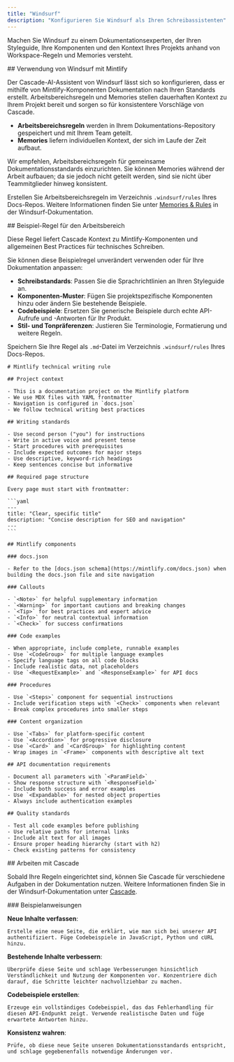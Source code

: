 ```yaml
---
title: "Windsurf"
description: "Konfigurieren Sie Windsurf als Ihren Schreibassistenten"
---
```


Machen Sie Windsurf zu einem Dokumentationsexperten, der Ihren Styleguide, Ihre Komponenten und den Kontext Ihres Projekts anhand von Workspace-Regeln und Memories versteht.

<div id="using-windsurf-with-mintlify">
  ## Verwendung von Windsurf mit Mintlify
</div>

Der Cascade-AI-Assistent von Windsurf lässt sich so konfigurieren, dass er mithilfe von Mintlify-Komponenten Dokumentation nach Ihren Standards erstellt. Arbeitsbereichsregeln und Memories stellen dauerhaften Kontext zu Ihrem Projekt bereit und sorgen so für konsistentere Vorschläge von Cascade.

* **Arbeitsbereichsregeln** werden in Ihrem Dokumentations-Repository gespeichert und mit Ihrem Team geteilt.
* **Memories** liefern individuellen Kontext, der sich im Laufe der Zeit aufbaut.

Wir empfehlen, Arbeitsbereichsregeln für gemeinsame Dokumentationsstandards einzurichten. Sie können Memories während der Arbeit aufbauen; da sie jedoch nicht geteilt werden, sind sie nicht über Teammitglieder hinweg konsistent.

Erstellen Sie Arbeitsbereichsregeln im Verzeichnis `.windsurf/rules` Ihres Docs-Repos. Weitere Informationen finden Sie unter [Memories & Rules](https://docs.windsurf.com/windsurf/cascade/memories) in der Windsurf-Dokumentation.

<div id="example-workspace-rule">
  ## Beispiel-Regel für den Arbeitsbereich
</div>

Diese Regel liefert Cascade Kontext zu Mintlify-Komponenten und allgemeinen Best Practices für technisches Schreiben.

Sie können diese Beispielregel unverändert verwenden oder für Ihre Dokumentation anpassen:

* **Schreibstandards**: Passen Sie die Sprachrichtlinien an Ihren Styleguide an.
* **Komponenten-Muster**: Fügen Sie projektspezifische Komponenten hinzu oder ändern Sie bestehende Beispiele.
* **Codebeispiele**: Ersetzen Sie generische Beispiele durch echte API-Aufrufe und -Antworten für Ihr Produkt.
* **Stil- und Tonpräferenzen**: Justieren Sie Terminologie, Formatierung und weitere Regeln.

Speichern Sie Ihre Regel als `.md`-Datei im Verzeichnis `.windsurf/rules` Ihres Docs-Repos.

````mdx
# Mintlify technical writing rule

## Project context

- This is a documentation project on the Mintlify platform
- We use MDX files with YAML frontmatter  
- Navigation is configured in `docs.json`
- We follow technical writing best practices

## Writing standards

- Use second person ("you") for instructions
- Write in active voice and present tense
- Start procedures with prerequisites
- Include expected outcomes for major steps
- Use descriptive, keyword-rich headings
- Keep sentences concise but informative

## Required page structure

Every page must start with frontmatter:

```yaml
---
title: "Clear, specific title"
description: "Concise description for SEO and navigation"
---
```

## Mintlify components

### docs.json

- Refer to the [docs.json schema](https://mintlify.com/docs.json) when building the docs.json file and site navigation

### Callouts

- `<Note>` for helpful supplementary information
- `<Warning>` for important cautions and breaking changes
- `<Tip>` for best practices and expert advice  
- `<Info>` for neutral contextual information
- `<Check>` for success confirmations

### Code examples

- When appropriate, include complete, runnable examples
- Use `<CodeGroup>` for multiple language examples
- Specify language tags on all code blocks
- Include realistic data, not placeholders
- Use `<RequestExample>` and `<ResponseExample>` for API docs

### Procedures

- Use `<Steps>` component for sequential instructions
- Include verification steps with `<Check>` components when relevant
- Break complex procedures into smaller steps

### Content organization

- Use `<Tabs>` for platform-specific content
- Use `<Accordion>` for progressive disclosure
- Use `<Card>` and `<CardGroup>` for highlighting content
- Wrap images in `<Frame>` components with descriptive alt text

## API documentation requirements

- Document all parameters with `<ParamField>` 
- Show response structure with `<ResponseField>`
- Include both success and error examples
- Use `<Expandable>` for nested object properties
- Always include authentication examples

## Quality standards

- Test all code examples before publishing
- Use relative paths for internal links
- Include alt text for all images
- Ensure proper heading hierarchy (start with h2)
- Check existing patterns for consistency
````

<div id="working-with-cascade">
  ## Arbeiten mit Cascade
</div>

Sobald Ihre Regeln eingerichtet sind, können Sie Cascade für verschiedene Aufgaben in der Dokumentation nutzen. Weitere Informationen finden Sie in der Windsurf-Dokumentation unter [Cascade](https://docs.windsurf.com/windsurf/cascade).

<div id="example-prompts">
  ### Beispielanweisungen
</div>

**Neue Inhalte verfassen**:

```text wrap
Erstelle eine neue Seite, die erklärt, wie man sich bei unserer API authentifiziert. Füge Codebeispiele in JavaScript, Python und cURL hinzu.
```

**Bestehende Inhalte verbessern**:

```text wrap
Überprüfe diese Seite und schlage Verbesserungen hinsichtlich Verständlichkeit und Nutzung der Komponenten vor. Konzentriere dich darauf, die Schritte leichter nachvollziehbar zu machen.
```

**Codebeispiele erstellen**:

```text wrap
Erzeuge ein vollständiges Codebeispiel, das das Fehlerhandling für diesen API-Endpunkt zeigt. Verwende realistische Daten und füge erwartete Antworten hinzu.
```

**Konsistenz wahren**:

```text wrap
Prüfe, ob diese neue Seite unseren Dokumentationsstandards entspricht, und schlage gegebenenfalls notwendige Änderungen vor.
```